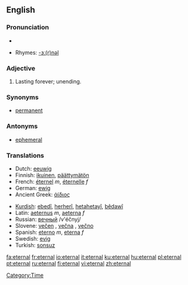 ==English==

===Pronunciation===
*{{audio|en-us-eternal.ogg|Audio (US)}}

*Rhymes: [[Rhymes:English:-ɜː(r)nəl|-ɜː(r)nəl]]

===Adjective===
{{en-adj|-}}

# Lasting forever; unending.

===Synonyms===
*[[permanent]]

===Antonyms===
*[[ephemeral]]

===Translations===
{{top}}
*Dutch: [[eeuwig]]
*Finnish: [[ikuinen]], [[päättymätön]]
*French: [[éternel]] ''m'', [[éternelle]] ''f''
*German: [[ewig]]
*Ancient Greek: [[άίδιος]]
{{mid}}
*[[Kurdish]]: [[ebedî]], [[herherî]], [[hetahetayî]], [[bêdawî]]
*Latin: [[aeternus]] ''m'', [[aeterna]] ''f''
*Russian: [[вечный]] /v'éčnyj/
*Slovene: [[večen]] {{m}}, [[večna]] {{f}}, [[večno]] {{n}}
*Spanish: [[eterno]] ''m'', [[eterna]] ''f''
*Swedish: [[evig]]
*Turkish: [[sonsuz]]
{{bottom}}

[[Category:Time]]

[[fa:eternal]]
[[fr:eternal]]
[[io:eternal]]
[[it:eternal]]
[[ku:eternal]]
[[hu:eternal]]
[[pl:eternal]]
[[pt:eternal]]
[[ru:eternal]]
[[fi:eternal]]
[[vi:eternal]]
[[zh:eternal]]
